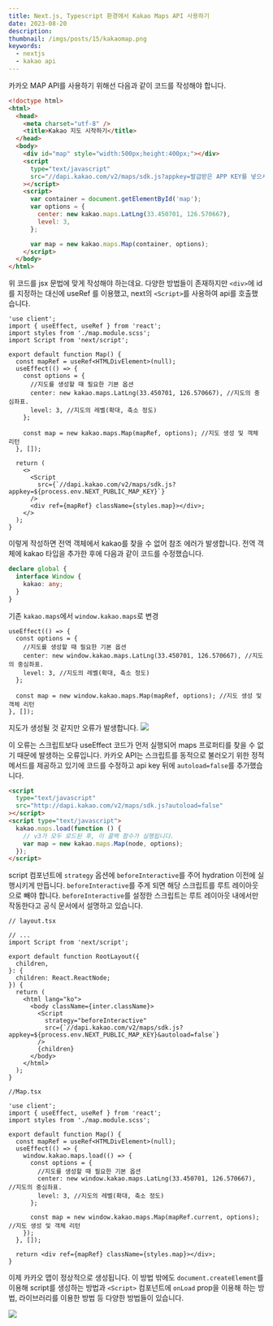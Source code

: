 ```yaml
---
title: Next.js, Typescript 환경에서 Kakao Maps API 사용하기
date: 2023-08-20
description:
thumbnail: /imgs/posts/15/kakaomap.png
keywords:
  - nextjs
  - kakao api
---
```


카카오 MAP API를 사용하기 위해선 다음과 같이 코드를 작성해야 합니다.

```html
<!doctype html>
<html>
  <head>
    <meta charset="utf-8" />
    <title>Kakao 지도 시작하기</title>
  </head>
  <body>
    <div id="map" style="width:500px;height:400px;"></div>
    <script
      type="text/javascript"
      src="//dapi.kakao.com/v2/maps/sdk.js?appkey=발급받은 APP KEY를 넣으시면 됩니다."
    ></script>
    <script>
      var container = document.getElementById('map');
      var options = {
        center: new kakao.maps.LatLng(33.450701, 126.570667),
        level: 3,
      };

      var map = new kakao.maps.Map(container, options);
    </script>
  </body>
</html>
```

위 코드를 jsx 문법에 맞게 작성해야 하는데요. 다양한 방법들이 존재하지만 `<div>`에 id 를 지정하는 대신에 useRef 를 이용했고, next의 `<Script>`를 사용하여 api를 호출했습니다.

```tsx
'use client';
import { useEffect, useRef } from 'react';
import styles from './map.module.scss';
import Script from 'next/script';

export default function Map() {
  const mapRef = useRef<HTMLDivElement>(null);
  useEffect(() => {
    const options = {
      //지도를 생성할 때 필요한 기본 옵션
      center: new kakao.maps.LatLng(33.450701, 126.570667), //지도의 중심좌표.
      level: 3, //지도의 레벨(확대, 축소 정도)
    };

    const map = new kakao.maps.Map(mapRef, options); //지도 생성 및 객체 리턴
  }, []);

  return (
    <>
      <Script
        src={`//dapi.kakao.com/v2/maps/sdk.js?appkey=${process.env.NEXT_PUBLIC_MAP_KEY}`}
      />
      <div ref={mapRef} className={styles.map}></div>;
    </>
  );
}
```

이렇게 작성하면 전역 객체에서 kakao를 찾을 수 없어 참조 에러가 발생합니다. 전역 객체에 kakao 타입을 추가한 후에 다음과 같이 코드를 수정했습니다.

```ts
declare global {
  interface Window {
    kakao: any;
  }
}
```

기존 `kakao.maps`에서 `window.kakao.maps`로 변경

```tsx {4,8}
useEffect(() => {
  const options = {
    //지도를 생성할 때 필요한 기본 옵션
    center: new window.kakao.maps.LatLng(33.450701, 126.570667), //지도의 중심좌표.
    level: 3, //지도의 레벨(확대, 축소 정도)
  };

  const map = new window.kakao.maps.Map(mapRef, options); //지도 생성 및 객체 리턴
}, []);
```

지도가 생성될 것 같지만 오류가 발생합니다.
![](/imgs/posts/15/error1.png)

이 오류는 스크립트보다 useEffect 코드가 먼저 실행되어 maps 프로퍼티를 찾을 수 없기 때문에 발생하는 오류입니다. 카카오 API는 스크립트를 동적으로 불러오기 위한 정적 메서드를 제공하고 있기에 코드를 수정하고 api key 뒤에 `autoload=false`를 추가했습니다.

```html {3}
<script
  type="text/javascript"
  src="http://dapi.kakao.com/v2/maps/sdk.js?autoload=false"
></script>
<script type="text/javascript">
  kakao.maps.load(function () {
    // v3가 모두 로드된 후, 이 콜백 함수가 실행됩니다.
    var map = new kakao.maps.Map(node, options);
  });
</script>
```

script 컴포넌트에 `strategy` 옵션에 `beforeInteractive`를 주어 hydration 이전에 실행시키게 만듭니다. `beforeInteractive`를 주게 되면 해당 스크립트를 루트 레이아웃으로 빼야 합니다. `beforeInteractive`를 설정한 스크립트는 루트 레이아웃 내에서만 작동한다고 공식 문서에서 설명하고 있습니다.

```tsx
// layout.tsx

// ...
import Script from 'next/script';

export default function RootLayout({
  children,
}: {
  children: React.ReactNode;
}) {
  return (
    <html lang="ko">
      <body className={inter.className}>
        <Script
          strategy="beforeInteractive"
          src={`//dapi.kakao.com/v2/maps/sdk.js?appkey=${process.env.NEXT_PUBLIC_MAP_KEY}&autoload=false`}
        />
        {children}
      </body>
    </html>
  );
}
```

```tsx
//Map.tsx

'use client';
import { useEffect, useRef } from 'react';
import styles from './map.module.scss';

export default function Map() {
  const mapRef = useRef<HTMLDivElement>(null);
  useEffect(() => {
    window.kakao.maps.load(() => {
      const options = {
        //지도를 생성할 때 필요한 기본 옵션
        center: new window.kakao.maps.LatLng(33.450701, 126.570667), //지도의 중심좌표.
        level: 3, //지도의 레벨(확대, 축소 정도)
      };

      const map = new window.kakao.maps.Map(mapRef.current, options); //지도 생성 및 객체 리턴
    });
  }, []);

  return <div ref={mapRef} className={styles.map}></div>;
}
```

이제 카카오 맵이 정상적으로 생성됩니다. 이 방법 밖에도 `document.createElement`를 이용해 script를 생성하는 방법과 `<Script>` 컴포넌트에 `onLoad` prop을 이용해 하는 방법, 라이브러리를 이용한 방법 등 다양한 방법들이 있습니다.

![](/imgs/posts/15/kakaomap.png)
